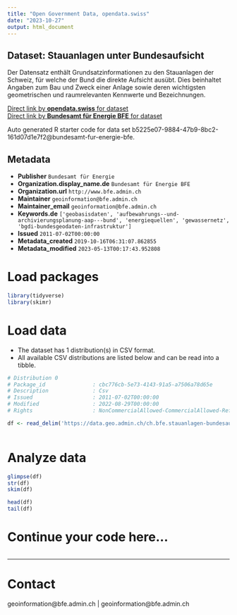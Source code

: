 ```yaml
---
title: "Open Government Data, opendata.swiss"
date: "2023-10-27"
output: html_document
---
```


## Dataset: Stauanlagen unter Bundesaufsicht

Der Datensatz enthält Grundsatzinformationen zu den Stauanlagen der Schweiz, für welche der Bund die direkte Aufsicht ausübt. Dies beinhaltet Angaben zum Bau und Zweck einer Anlage sowie deren wichtigsten geometrischen und raumrelevanten Kennwerte und Bezeichnungen.

[Direct link by **opendata.swiss** for dataset](https://opendata.swiss/de/dataset/stauanlagen-unter-bundesaufsicht)<br>
[Direct link by **Bundesamt für Energie BFE** for dataset](https://www.bfe.admin.ch/stauanlagen)

Auto generated R starter code for data set b5225e07-9884-47b9-8bc2-161d07d1e7f2@bundesamt-fur-energie-bfe.

## Metadata

- **Publisher** `Bundesamt für Energie`
- **Organization.display_name.de** `Bundesamt für Energie BFE`
- **Organization.url** `http://www.bfe.admin.ch`
- **Maintainer** `geoinformation@bfe.admin.ch`
- **Maintainer_email** `geoinformation@bfe.admin.ch`
- **Keywords.de** `['geobasisdaten', 'aufbewahrungs--und-archivierungsplanung-aap---bund', 'energiequellen', 'gewassernetz', 'bgdi-bundesgeodaten-infrastruktur']`
- **Issued** `2011-07-02T00:00:00`
- **Metadata_created** `2019-10-16T06:31:07.862855`
- **Metadata_modified** `2023-05-13T00:17:43.952808`


# Load packages

```r

library(tidyverse)
library(skimr)

```

# Load data

-   The dataset has 1 distribution(s) in CSV format.
-   All available CSV distributions are listed below and can be read into a tibble.

```r

# Distribution 0
# Package_id               : cbc776cb-5e73-4143-91a5-a7506a78d65e
# Description              : Csv
# Issued                   : 2011-07-02T00:00:00
# Modified                 : 2022-08-29T00:00:00
# Rights                   : NonCommercialAllowed-CommercialAllowed-ReferenceRequired

df <- read_delim('https://data.geo.admin.ch/ch.bfe.stauanlagen-bundesaufsicht/stauanlagen-bundesaufsicht/stauanlagen-bundesaufsicht_2056.csv.zip')



```

# Analyze data

```r

glimpse(df)
str(df)
skim(df)

head(df)
tail(df)

```

# Continue your code here...

```r

```

------------------------------------------------------------------------

# Contact

geoinformation@bfe.admin.ch | geoinformation@bfe.admin.ch
